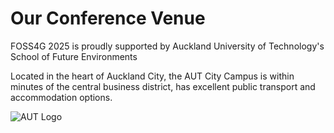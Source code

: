 <Title>FOSS4G 2025 - Conference Venue</Title>

<HeaderImage
  url="/imgs/2025/aut.jpg"
  alt="The AUT Conference Venue"
  positionY="60%"
  height="450"
/>

# Our Conference Venue

FOSS4G 2025 is proudly supported by Auckland University of Technology's School of Future Environments

Located in the heart of Auckland City, the AUT City Campus is within minutes of the central business district, has excellent public transport and accommodation options.

![AUT Logo](/imgs/2025/aut-future-enviroments-logo.png)

<InlineMap bottom />
